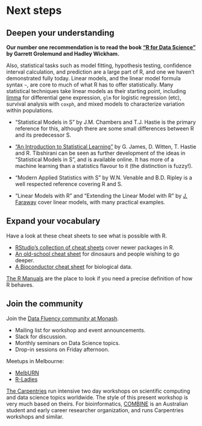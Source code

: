 # Next steps

## Deepen your understanding

**Our number one recommendation is to read the book ["R for Data Science"](http://r4ds.had.co.nz/) by Garrett Grolemund and Hadley Wickham.**

Also, statistical tasks such as model fitting, hypothesis testing, confidence interval calculation, and prediction are a large part of R, and one we haven't demonstrated fully today. Linear models, and the linear model formula syntax `~`, are core to much of what R has to offer statistically. Many statistical techniques take linear models as their starting point, including [limma](https://bioconductor.org/packages/release/bioc/html/limma.html) for differential gene expression, `glm` for logistic regression (etc), survival analysis with `coxph`, and mixed models to characterize variation within populations.

* "Statistical Models in S" by J.M. Chambers and T.J. Hastie is the primary reference for this, although there are some small differences between R and its predecessor S.

* ["An Introduction to Statistical Learning"](http://www-bcf.usc.edu/~gareth/ISL/) by G. James, D. Witten, T. Hastie and R. Tibshirani can be seen as further development of the ideas in "Statistical Models in S", and is available online. It has more of a machine learning than a statistics flavour to it (the distinction is fuzzy!).

* "Modern Applied Statistics with S" by W.N. Venable and B.D. Ripley is a well respected reference covering R and S. 

* "Linear Models with R" and "Extending the Linear Model with R" by [J. Faraway](http://www.maths.bath.ac.uk/~jjf23/) cover linear models, with many practical examples.



## Expand your vocabulary

Have a look at these cheat sheets to see what is possible with R.

* [RStudio's collection of cheat sheets](https://www.rstudio.com/resources/cheatsheets/) cover newer packages in R.
* [An old-school cheat sheet](https://cran.r-project.org/doc/contrib/Short-refcard.pdf) for dinosaurs and people wishing to go deeper.
* [A Bioconductor cheat sheet](https://github.com/mikelove/bioc-refcard/blob/master/README.Rmd) for biological data.

[The R Manuals](https://cran.r-project.org/manuals.html) are the place to look if you need a precise definition of how R behaves.

## Join the community

Join the [Data Fluency community at Monash](https://www.monash.edu/data-fluency).

 * Mailing list for workshop and event announcements.
 * Slack for discussion.
 * Monthly seminars on Data Science topics.
 * Drop-in sessions on Friday afternoon.

Meetups in Melbourne:

* [MelbURN](https://www.meetup.com/en-AU/MelbURN-Melbourne-Users-of-R-Network/)
* [R-Ladies](https://www.meetup.com/en-AU/R-Ladies-Melbourne/)

[The Carpentries](https://carpentries.org/) run intensive two day workshops on scientific computing and data science topics worldwide. The style of this present workshop is very much based on theirs. For bioinformatics, [COMBINE](https://combine.org.au/) is an Australian student and early career researcher organization, and runs Carpentries workshops and similar.




